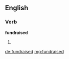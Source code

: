 ==English==

===Verb===
'''fundraised'''

# {{past of|fundraise}}

[[de:fundraised]]
[[mg:fundraised]]